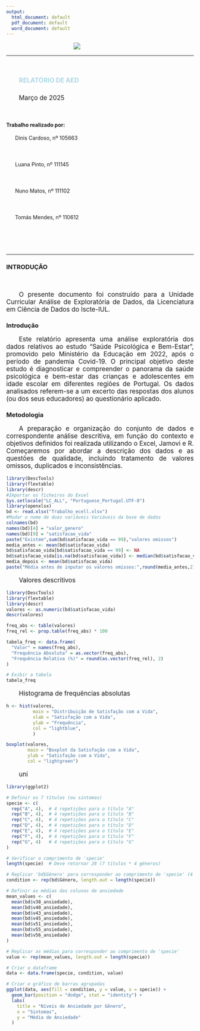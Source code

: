 ```yaml
---
output:
  html_document: default
  pdf_document: default
  word_document: default
---
```


<head>

```{=html}
<style>
    h1{
    text-align: center;
    color:lightblue
    }
    p{text-align: justify;
    font-size:17px;
    text-indent: 2em;
    }
    td{
    font-size: 17px
    }
    div.imag {
      margin-left: auto;
      margin-right: auto;
      width: 38%;
      transform: scale(1.15);
    }
    div.imag_2 {
      margin-left: auto;
      margin-right: auto;
      width: 27%;
    }
    div.imag_1 {
      margin-left: auto;
      margin-right: auto;
      width: 50%;
      padding: 50px;
      transform: scale(2.0);
    }

    div.imag_3 {
      margin-left: auto;
      margin-right: auto;
      width: 50%;
      padding: 50px;
      transform: scale(1.5);
    }
    p.leg{
      text-align: left;
      width:210px; 
      border: 0px solid black; 
      margin: 0 auto;
    }
    p.legenda_1{
      text-align: left;
      width: 235px; 
      border: 0px solid black; 
      margin: 0 auto;
    }

    div.histor {
      margin-left: auto;
      margin-right: auto;
      width:65%;
    }
     div.cent {
      margin-left: auto;
      margin-right: auto;
      width:75%;
      
    }
    div.histor_1 {
      margin-left: auto;
      margin-right: auto;
      width:65%;
      transform: scale(1.1);
    }
    div.remove pre{
    display: none;
    }
    div.histor pre{
    display: none;
    }
    div.abaixar{
    aling:center;
    }
    div.diminuir{
     aling:center;
    
    }

  </style>
```

</head>

<body>

::: {.imag style="text-aling:center"}
![](https://mostra.caerus.pt/wp-content/uploads/2021/04/ISCTE_Logo.png)
:::

<hr>

<h1 style="font-size: 40px;">

**RELATÓRIO DE AED**

</h1>

<p style="text-align:center;font-size: 15px;">

Março de 2025

</p>

<br>
<h4>Trabalho realizado por:</h4>

<ul>

<td>Dinis Cardoso, nº 105663</td>

<br>

<td>Luana Pinto, nº 111145</td>

<br>

<td>Nuno Matos, nº 111102</td>

<br>

<td>Tomás Mendes, nº 110612</td>

<br>

</ul>

<br>

<hr>

<h3>INTRODUÇÃO</h3>

<br>

O presente documento foi construído para a Unidade Curricular Análise de Exploratória de Dados, da Licenciatura em Ciência de Dados do Iscte-IUL.

### Introdução

Este relatório apresenta uma análise exploratória dos dados relativos ao estudo "Saúde Psicológica e Bem-Estar", promovido pelo Ministério da Educação em 2022, após o período de pandemia Covid-19. O principal objetivo deste estudo é diagnosticar e compreender o panorama da saúde psicológica e bem-estar das crianças e adolescentes em idade escolar em diferentes regiões de Portugal. Os dados analisados referem-se a um excerto das respostas dos alunos (ou dos seus educadores) ao questionário aplicado.

### Metodologia

A preparação e organização do conjunto de dados e correspondente análise descritiva, em função do contexto e objetivos definidos foi realizada utilizando o Excel, Jamovi e R. Começaremos por abordar a descrição dos dados e as questões de qualidade, incluindo tratamento de valores omissos, duplicados e inconsistências.

```r
library(DescTools)
library(flextable)
library(descr)
#Importar os ficheiros do Excel
Sys.setlocale("LC_ALL", "Portuguese_Portugal.UTF-8")
library(openxlsx)
bd <- read.xlsx("Trabalho_ecell.xlsx")
#Mudar o nome de duas variáveis Variáveis da base de dados
colnames(bd)
names(bd)[4] = "valor_genero"
names(bd)[9] = "satisfacao_vida"
paste("Existem",sum(bd$satisfacao_vida == 99),"valores omissos")
media_antes <- mean(bd$satisfacao_vida)
bd$satisfacao_vida[bd$satisfacao_vida == 99] <- NA
bd$satisfacao_vida[is.na(bd$satisfacao_vida)] <- median(bd$satisfacao_vida, na.rm = TRUE)
media_depois <- mean(bd$satisfacao_vida)
paste("Média antes de inputar os valores omissos:",round(media_antes,2),"\n Média depois de inputar os valores omissos com mediana", round(media_depois,2))
```

Valores descritivos

```r
library(DescTools)
library(flextable)
library(descr)
valores <- as.numeric(bd$satisfacao_vida)
descr(valores)

```

```r

freq_abs <- table(valores)
freq_rel <- prop.table(freq_abs) * 100

tabela_freq <- data.frame(
  "Valor" = names(freq_abs),
  "Frequência Absoluta" = as.vector(freq_abs),
  "Frequência Relativa (%)" = round(as.vector(freq_rel), 2)
)

# Exibir a tabela
tabela_freq
```

Histograma de frequências absolutas

```r

h <- hist(valores,
          main = "Distribuição de Satisfação com a Vida", 
          xlab = "Satisfação com a Vida", 
          ylab = "Frequência", 
          col = "lightblue", 
          )

```

```r
boxplot(valores, 
        main = "Boxplot da Satisfação com a Vida", 
        ylab = "Satisfação com a Vida", 
        col = "lightgreen")
```

uni

```r
library(ggplot2)

# Definir os 7 títulos (ou sintomas)
specie <- c(
  rep("A", 4),  # 4 repetições para o título "A"
  rep("B", 4),  # 4 repetições para o título "B"
  rep("C", 4),  # 4 repetições para o título "C"
  rep("D", 4),  # 4 repetições para o título "D"
  rep("E", 4),  # 4 repetições para o título "E"
  rep("F", 4),  # 4 repetições para o título "F"
  rep("G", 4)   # 4 repetições para o título "G"
)

# Verificar o comprimento de 'specie'
length(specie)  # Deve retornar 28 (7 títulos * 4 géneros)

# Replicar 'bd$Género' para corresponder ao comprimento de 'specie' (4 géneros por título)
condition <- rep(bd$Género, length.out = length(specie))

# Definir as médias das colunas de ansiedade
mean_values <- c(
  mean(bd$v38_ansiedade),
  mean(bd$v40_ansiedade),
  mean(bd$v43_ansiedade),
  mean(bd$v45_ansiedade),
  mean(bd$v51_ansiedade),
  mean(bd$v55_ansiedade),
  mean(bd$v56_ansiedade)
)

# Replicar as médias para corresponder ao comprimento de 'specie'
value <- rep(mean_values, length.out = length(specie))

# Criar o dataframe
data <- data.frame(specie, condition, value)

# Criar o gráfico de barras agrupadas
ggplot(data, aes(fill = condition, y = value, x = specie)) + 
  geom_bar(position = "dodge", stat = "identity") +
  labs(
    title = "Níveis de Ansiedade por Gênero",
    x = "Sintomas",
    y = "Média de Ansiedade"
  ) 


```
